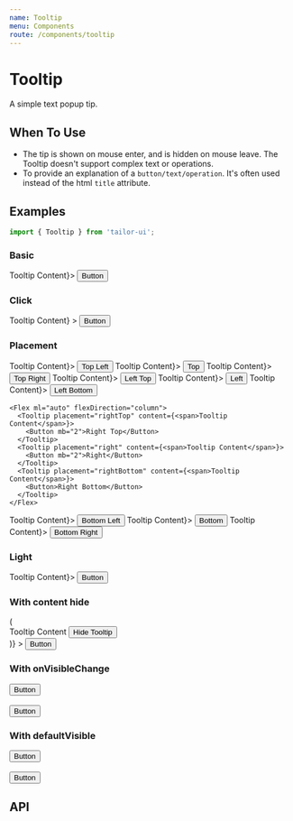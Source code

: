```yaml
---
name: Tooltip
menu: Components
route: /components/tooltip
---
```



# Tooltip

A simple text popup tip.

## When To Use

- The tip is shown on mouse enter, and is hidden on mouse leave. The Tooltip doesn't support complex text or operations.
- To provide an explanation of a `button/text/operation`. It's often used instead of the html `title` attribute.

## Examples

```js
import { Tooltip } from 'tailor-ui';
```

### Basic

<Playground>
  <Tooltip placement="top" content={<span>Tooltip Content</span>}>
    <Button>Button</Button>
  </Tooltip>
</Playground>

### Click

<Playground>
  <Tooltip
    placement="top"
    trigger="click"
    content={<span>Tooltip Content</span>}
  >
    <Button>Button</Button>
  </Tooltip>
</Playground>

### Placement

<Playground>
  <Flex justifyContent="center">
    <Tooltip placement="topLeft" content={<span>Tooltip Content</span>}>
      <Button mr="2">Top Left</Button>
    </Tooltip>
    <Tooltip placement="top" content={<span>Tooltip Content</span>}>
      <Button mr="2">Top</Button>
    </Tooltip>
    <Tooltip placement="topRight" content={<span>Tooltip Content</span>}>
      <Button>Top Right</Button>
    </Tooltip>
  </Flex>

  <Flex>
    <Flex flexDirection="column">
      <Tooltip placement="leftTop" content={<span>Tooltip Content</span>}>
        <Button mb="2">Left Top</Button>
      </Tooltip>
      <Tooltip placement="left" content={<span>Tooltip Content</span>}>
        <Button mb="2">Left</Button>
      </Tooltip>
      <Tooltip placement="leftBottom" content={<span>Tooltip Content</span>}>
        <Button>Left Bottom</Button>
      </Tooltip>
    </Flex>

    <Flex ml="auto" flexDirection="column">
      <Tooltip placement="rightTop" content={<span>Tooltip Content</span>}>
        <Button mb="2">Right Top</Button>
      </Tooltip>
      <Tooltip placement="right" content={<span>Tooltip Content</span>}>
        <Button mb="2">Right</Button>
      </Tooltip>
      <Tooltip placement="rightBottom" content={<span>Tooltip Content</span>}>
        <Button>Right Bottom</Button>
      </Tooltip>
    </Flex>

  </Flex>

  <Flex justifyContent="center">
    <Tooltip placement="bottomLeft" content={<span>Tooltip Content</span>}>
      <Button mr="2" >Bottom Left</Button>
    </Tooltip>
    <Tooltip placement="bottom" content={<span>Tooltip Content</span>}>
      <Button mr="2">Bottom</Button>
    </Tooltip>
    <Tooltip placement="bottomRight" content={<span>Tooltip Content</span>}>
      <Button>Bottom Right</Button>
    </Tooltip>
  </Flex>
</Playground>

### Light

<Playground>
  <Tooltip light placement="top" content={<span>Tooltip Content</span>}>
    <Button>Button</Button>
  </Tooltip>
</Playground>

### With content hide

<Playground>
  <Tooltip
    light
    placement="right"
    trigger="click"
    content={hide => (
      <div>
        Tooltip Content
        <Button size="sm" onClick={hide}>
          Hide Tooltip
        </Button>
      </div>
    )}
  >
    <Button>Button</Button>
  </Tooltip>
</Playground>

### With onVisibleChange

<Playground>
  <Tooltip
    placement="right"
    trigger="click"
    content="Tooltip content"
    onVisibleChange={console.log}
  >
    <Button>Button</Button>
  </Tooltip>
  <br />
  <br />
  <Tooltip
    placement="right"
    content="Tooltip content"
    onVisibleChange={console.log}
  >
    <Button>Button</Button>
  </Tooltip>
</Playground>

### With defaultVisible

<Playground>
  <Tooltip
    placement="right"
    trigger="click"
    content="Tooltip content"
    defaultVisible
  >
    <Button>Button</Button>
  </Tooltip>
  <br />
  <br />
  <Tooltip placement="right" content="Tooltip content" defaultVisible>
    <Button>Button</Button>
  </Tooltip>
</Playground>

## API

<PropsTable of={Tooltip} />
